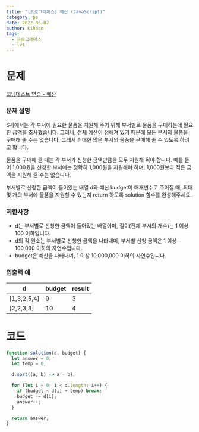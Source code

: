 ```yaml
---
title: "[프로그래머스] 예산 (JavaScript)"
category: ps
date: 2022-06-07
author: Kihoon
tags:
  - 프로그래머스
  - lv1
---
```


# 문제

[코딩테스트 연습 - 예산](https://school.programmers.co.kr/learn/courses/30/lessons/12982)

### 문제 설명

S사에서는 각 부서에 필요한 물품을 지원해 주기 위해 부서별로 물품을 구매하는데 필요한 금액을 조사했습니다. 그러나, 전체 예산이 정해져 있기 때문에 모든 부서의 물품을 구매해 줄 수는 없습니다. 그래서 최대한 많은 부서의 물품을 구매해 줄 수 있도록 하려고 합니다.

물품을 구매해 줄 때는 각 부서가 신청한 금액만큼을 모두 지원해 줘야 합니다. 예를 들어 1,000원을 신청한 부서에는 정확히 1,000원을 지원해야 하며, 1,000원보다 적은 금액을 지원해 줄 수는 없습니다.

부서별로 신청한 금액이 들어있는 배열 d와 예산 budget이 매개변수로 주어질 때, 최대 몇 개의 부서에 물품을 지원할 수 있는지 return 하도록 solution 함수를 완성해주세요.

### 제한사항

- d는 부서별로 신청한 금액이 들어있는 배열이며, 길이(전체 부서의 개수)는 1 이상 100 이하입니다.
- d의 각 원소는 부서별로 신청한 금액을 나타내며, 부서별 신청 금액은 1 이상 100,000 이하의 자연수입니다.
- budget은 예산을 나타내며, 1 이상 10,000,000 이하의 자연수입니다.

### 입출력 예

| d           | budget | result |
| ----------- | ------ | ------ |
| [1,3,2,5,4] | 9      | 3      |
| [2,2,3,3]   | 10     | 4      |

# 코드

```jsx
function solution(d, budget) {
  let answer = 0;
  let temp = 0;

  d.sort((a, b) => a - b);

  for (let i = 0; i < d.length; i++) {
    if (budget < d[i] + temp) break;
    budget -= d[i];
    answer++;
  }

  return answer;
}
```
